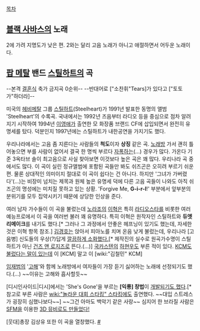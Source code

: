 [[목차]]

== [[블랙 사바스]]의 노래 == 
2에 가려 지명도가 낮은 편. 2와는 달리 고음 노래가 아니고 애절하면서 어두운 노래이다.

== [[팝 메탈]] 밴드 [[스틸하트]]의 곡 ==
--본격 [[결혼식]] 축가 금지곡 0순위--
--반대어로 ["소찬휘"Tears]가 있다고 ["토토가"하더라]--

미국의 [[헤비메탈]] 그룹 [[스틸하트]](Steelheart)가 1991년 발표한 동명의 앨범 'Steelheart'의 수록곡. 국내에서는 1992년 즈음부터 라디오 등을 중심으로 점차 알려지기 시작하여 1994년 [[이영애]]가 출연한 모 화장품 브랜드 CF에 삽입되면서 완전히 유명세를 탔다. 덕분인지 1997년에는 스틸하트가 내한공연을 가지기도 했다.

{{{#!html
<iframe width="480" height="360" src="http://www.youtube.com/embed/qwvJSCrF5t0" frameborder="0" allowfullscreen></iframe>
}}}

우리나라에서는 고음 좀 지른다는 사람들의 '''척도'''이자 '''상징''' 같은 곡. [[노래방]] 가서 괜히 틀어놓으면 부를 사람이 없어서 결국 한 명씩 부르다 [[자폭]]하는(...) 경우가 많다. 가온다 기준 3옥타브 솔이 최고음으로 사실 찾아보면 이것보다 높은 곡은 꽤 많다. 우리나라 곡 중에서도 많다. 이 곡이 실린 정규앨범에 포함된 곡들만 봐도 쉬즈곤은 오히려 부르기 쉬운 편. 물론 상대적인 의미이지 절대로 이 곡이 쉽다는 건 아니다. 하지만 '그녀가 가버렸다'(...)는 비장미 넘치는 제목과 원체 높은 유명세 덕에 다른 고음 곡들이 나와도 아직 쉬즈곤의 명성에는 미치질 못하고 있는 상황. 'Forgive Me, '''G-i-r-l'''!' 부분에서 앞부분의 분위기를 모두 집약시키기 때문에 상당한 인상을 준다.

여러 남자 가수들이 이 곡을 불렀는데 [[노라조]]의 [[이혁]]은 특히 [[라디오스타]]를 비롯한 여러 예능프로에서 이 곡을 여러번 불러 꽤 유명하다. 특히 이혁은 원작자인 스틸하트와 '''듀엣 리메이크'''를 내기도 했다.[* 그러나 그 과정에서 안좋은 헤프닝이 있기도 했는데, 자세한 것은 이혁 항목 참조.] [[김경호]]는 앉아서 피아노를 치며 온음 낮게 불렀는데, 우리나라 [고음병] 신도들의 우상(?)답게 [http://youtu.be/PrWBvh3HEak 깔끔하게 소화했다.][* 제작진의 실수로 원곡가수명이 스틸하트가 아닌 [[건즈 앤 로지즈]]로 뜬다.(...)] [[국카스텐]]의 [[하현우]]도 부른 적이 있다. [http://gall.dcinside.com/list.php?id=hit&no=4249&page=1 KCM도 불렀다는 말이 있는데] 이 [KCM] 말고 이 [wiki:"김철민" KCM]

[[임재범]]의 '[[고해]]'와 함께 노래방에서 여자들이 가장 듣기 싫어하는 노래에 선정되기도 했다.(...) ~~이유는 고해와 흡사할듯~~

[디시인사이드|디시]에서는 'She's Gone'을 부르는 '''[익룡] 창법'''이 [http://gall.dcinside.com/list.php?id=hit&no=7023&page=1&search_pos=-4056&k_type=0100&keyword=%EC%9D%B5%EB%A3%A1 개발되기도 했다].[* 참고로 부른 사람은 [[wiki:"놀라운 대회 스타킹" 스타킹]]에도 출연했다. ~~대입 스트레스가 굉장히 심했나보다~~] ~~그건 아마도 백악기 같은 사랑~~ 심지어 한 브라질 사람은 [[SFM]]을 이용한 [http://youtu.be/uAu4rjdilU0 3D 뮤비로도 만들었다!] 

[웃대]총장 김상유 또한 이 곡을 열창했다. [http://web.humoruniv.com/board/humor/read.html?table=pdswait&number=3181126 #]
